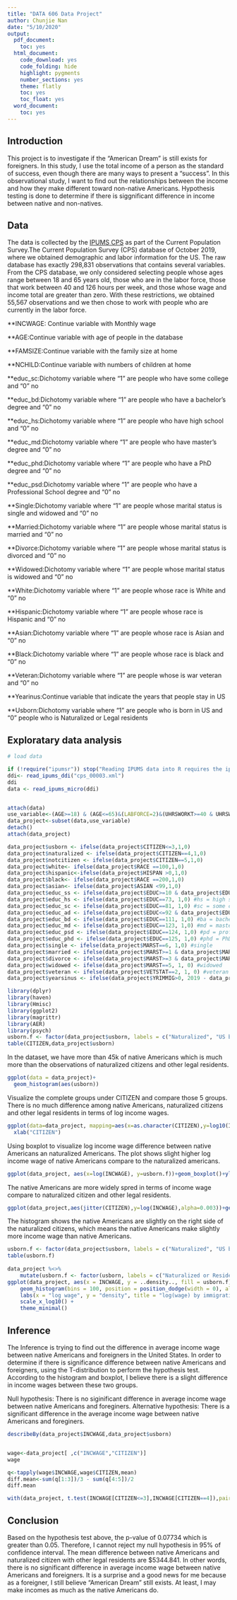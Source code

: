 ```yaml
---
title: "DATA 606 Data Project"
author: Chunjie Nan
date: "5/10/2020"
output:
  pdf_document:
    toc: yes
  html_document:
    code_download: yes
    code_folding: hide
    highlight: pygments
    number_sections: yes
    theme: flatly
    toc: yes
    toc_float: yes
  word_document:
    toc: yes
---
```


## Introduction

This project is to investigate if the "American Dream" is still exists for foreigners.
In this study, I use the total income of a person as the standard of success, even though there are many ways
to present a "success".
In this observational study, I want to find out the relationships between the income and how they make different toward non-native Americans.
Hypothesis testing is done to determine if there is siggnificant difference in income between native and non-natives.


## Data
The  data is collected by the [IPUMS CPS](https://cps.ipums.org/cps//)  as part of the Current Population Survey.The Current Population Survey (CPS) database of October 2019, where we obtained demographic and labor information for the US. The raw database has exactly 298,831 observations that contains several variables. From the CPS database, we only considered selecting people whose ages range between 18 and 65 years old, those who are in the labor force, those that work between 40 and 126 hours per week, and those whose wage and income total are greater than zero. With these restrictions, we obtained 55,567 observations and we then chose to work with people who are currently in the labor force.


**INCWAGE: Continue variable with Monthly wage


**AGE:Continue variable with age of people in the database


**FAMSIZE:Continue variable with the family size at home


**NCHILD:Continue variable with numbers of children at home


**educ_sc:Dichotomy variable where "1" are people who have some college and "0" no


**educ_bd:Dichotomy variable where "1" are people who have a bachelor’s degree and "0" no


**educ_hs:Dichotomy variable where "1" are people who have high school and "0" no


**educ_md:Dichotomy variable where "1" are people who have master’s degree and "0" no


**educ_phd:Dichotomy variable where "1" are people who have a PhD degree and "0" no


**educ_psd:Dichotomy variable where "1" are people who have a Professional School degree and "0" no


**Single:Dichotomy variable where "1" are people whose marital status is single and widowed and "0" no


**Married:Dichotomy variable where "1" are people whose marital status is married and "0" no


**Divorce:Dichotomy variable where "1" are people whose marital status is divorced and "0" no


**Widowed:Dichotomy variable where "1" are people whose marital status is widowed and "0" no


**White:Dichotomy variable where "1" are people whose race is White and "0" no


**Hispanic:Dichotomy variable where "1" are people whose race is Hispanic and "0" no


**Asian:Dichotomy variable where "1" are people whose race is Asian and "0" no


**Black:Dichotomy variable where "1" are people whose race is black and "0" no


**Veteran:Dichotomy variable where "1" are people whose is war veteran and "0" no


**Yearinus:Continue variable that indicate the years that people stay in US


**Usborn:Dichotomy variable where "1" are people who is born in US and "0" people who is Naturalized or Legal residents



## Exploratary data analysis

```r

# load data

if (!require("ipumsr")) stop("Reading IPUMS data into R requires the ipumsr package. It can be installed using the following command: install.packages('ipumsr')")
ddi<- read_ipums_ddi("cps_00003.xml")
ddi
data <- read_ipums_micro(ddi)


attach(data)
use_variable<-(AGE>=18) & (AGE<=65)&(LABFORCE=2)&(UHRSWORKT>=40 & UHRSWORKT<=126)&(INCWAGE>0)&(INCTOT>0)
data_project<-subset(data,use_variable)
detach()
attach(data_project)
```

```r
data_project$usborn <- ifelse(data_project$CITIZEN<=3,1,0)
data_project$naturalized <- ifelse(data_project$CITIZEN==4,1,0)
data_project$notcitizen <- ifelse(data_project$CITIZEN==5,1,0)
data_project$white<- ifelse(data_project$RACE ==100,1,0)
data_project$hispanic<-ifelse(data_project$HISPAN >0,1,0)
data_project$black<- ifelse(data_project$RACE ==200,1,0)
data_project$asian<- ifelse(data_project$ASIAN <99,1,0)
data_project$educ_ss <- ifelse(data_project$EDUC>=10 & data_project$EDUC<=72, 1,0) #ss = some school
data_project$educ_hs <- ifelse(data_project$EDUC==73, 1,0) #hs = high school
data_project$educ_sc <- ifelse(data_project$EDUC==81, 1,0) #sc = some college
data_project$educ_ad <- ifelse(data_project$EDUC<=92 & data_project$EDUC>=91, 1,0) #ad = associates degree
data_project$educ_bd <- ifelse(data_project$EDUC==111, 1,0) #ba = bachelors degree
data_project$educ_md <- ifelse(data_project$EDUC==123, 1,0) #md = masters degree
data_project$educ_psd <- ifelse(data_project$EDUC==124, 1,0) #pd = professional school degree
data_project$educ_phd <- ifelse(data_project$EDUC==125, 1,0) #phd = PhD degree 
data_project$single <- ifelse(data_project$MARST==6, 1,0) #single 
data_project$married <- ifelse(data_project$MARST>=1 & data_project$MARST<=2, 1,0) #married
data_project$divorce <- ifelse(data_project$MARST>=3 & data_project$MARST<=4, 1,0) #divorced
data_project$widowed <- ifelse(data_project$MARST==5, 1, 0) #widowed
data_project$veteran <- ifelse(data_project$VETSTAT==2, 1, 0) #veteran
data_project$yearsinus <- ifelse(data_project$YRIMMIG>0, 2019 - data_project$YRIMMIG, 0)
```


```r
library(dplyr)
library(haven)
library(Hmisc)
library(ggplot2)
library(magrittr)
library(AER)
library(psych)
usborn.f <- factor(data_project$usborn, labels = c("Naturalized", "US born"))
table(CITIZEN,data_project$usborn)
```
In the dataset, we have more than 45k of native Americans which is much more than the observations of naturalized citizens and other legal residents.

```r
ggplot(data = data_project)+
  geom_histogram(aes(usborn))
```


Visualize the complete groups under CITIZEN and compare those 5 groups. There is no much difference among 
native Americans, naturalized citizens and other legal residents in terms of log income wages.
```r
ggplot(data=data_project, mapping=aes(x=as.character(CITIZEN),y=log10(INCWAGE)))+geom_boxplot()+
  xlab("CITIZEN")

```

Using boxplot to visualize log income wage difference between native Americans an naturalized Americans.
The plot shows slight higher log income wage of native Americans compare to the naturalized americans.

```r
ggplot(data_project, aes(x=log(INCWAGE), y=usborn.f))+geom_boxplot()+ylab("")
```




The native Americans are more widely spred in terms of income wage compare to naturalized citizen and other legal residents. 
```r
ggplot(data_project,aes(jitter(CITIZEN),y=log(INCWAGE),alpha=0.003))+geom_point()+xlab("CITIZEN")

```




The histogram shows the native Americans are slightly on the right side of the naturalized citizens,
which means the native Americans make slightly more income wage than native Americans.

```r
usborn.f <- factor(data_project$usborn, labels = c("Naturalized", "US born"))
table(usborn.f)
  
data_project %<>%
    mutate(usborn.f <- factor(usborn, labels = c("Naturalized or Resident","US born")))
ggplot(data_project, aes(x = INCWAGE, y = ..density.., fill = usborn.f)) +
    geom_histogram(bins = 100, position = position_dodge(width = 0), alpha = 0.3) +
    labs(x = "log wage", y = "density", title = "log(wage) by immigration status") +
    scale_x_log10() + 
    theme_minimal()
```



## Inference
The Inference is trying to find out the difference in average income wage between native Americans and foreigners in the United States.
In order to determine if there is significance difference between native Americans and foreigners, using the T-distribution to perform the hypothesis test. According to the histogram and boxplot, I believe there is a slight difference in income wages between these two groups.

Null hypothesis: There is no siginificant difference in average income wage between native Americans and foreginers.
Alternative hypothesis: There is a significant difference in the average income wage between native Americans and foreginers.


```r
describeBy(data_project$INCWAGE,data_project$usborn)


wage<-data_project[ ,c("INCWAGE","CITIZEN")]
wage

q<-tapply(wage$INCWAGE,wage$CITIZEN,mean)
diff.mean<-sum(q[1:3])/3 - sum(q[4:5])/2
diff.mean

with(data_project, t.test(INCWAGE[CITIZEN<=3],INCWAGE[CITIZEN==4]),paired=F)

```


## Conclusion

Based on the hypothesis test above, the p-value of 0.07734 which is greater than 0.05. Therefore, I cannot reject my null hypothesis in 95% of confidence interval. The mean difference between native Americans and naturalized citizen with other legal residents are $5344.841.
In other words, there is no significant difference in average income wage between native Americans and foreigners. It is a surprise and a good news for me because as a foreigner, I still believe "American Dream" still exists. At least, I may make incomes as much as the native Americans do.

